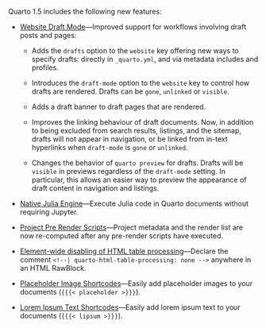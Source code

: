 Quarto 1.5 includes the following new features:

-   [Website Draft Mode](/docs/websites/website-drafts.qmd)---Improved support for workflows involving draft posts and pages:

    -   Adds the `drafts` option to the `website` key offering new ways to specify drafts: directly in `_quarto.yml`, and via metadata includes and profiles.

    -   Introduces the `draft-mode` option to the `website` key to control how drafts are rendered. Drafts can be `gone`, `unlinked` or `visible`.

    -   Adds a draft banner to draft pages that are rendered.

    -   Improves the linking behaviour of draft documents. Now, in addition to being excluded from search results, listings, and the sitemap, drafts will not appear in navigation, or be linked from in-text hyperlinks when `draft-mode` is `gone` or `unlinked`.

    -   Changes the behavior of `quarto preview` for drafts. Drafts will be `visible` in previews regardless of the `draft-mode` setting. In particular, this allows an easier way to preview the appearance of draft content in navigation and listings.

-   [Native Julia Engine](/docs/computations/julia.qmd#using-the-julia-engine)---Execute Julia code in Quarto documents without requiring Jupyter.

-   [Project Pre Render Scripts](/docs/projects/scripts.qmd#pre-and-post-render)---Project metadata and the render list are now re-computed after any pre-render scripts have executed.

-   [Element-wide disabling of HTML table processing](/docs/authoring/tables.qmd#library-authors)---Declare the comment `<!--| quarto-html-table-processing: none -->` anywhere in an HTML RawBlock.

-   [Placeholder Image Shortcodes](/docs/authoring/placeholder.qmd)---Easily add placeholder images to your documents (`{{{< placeholder >}}}`).

-   [Lorem Ipsum Text Shortcodes](/docs/authoring/lipsum.qmd)---Easily add lorem ipsum text to your documents (`{{{< lipsum >}}}`).
